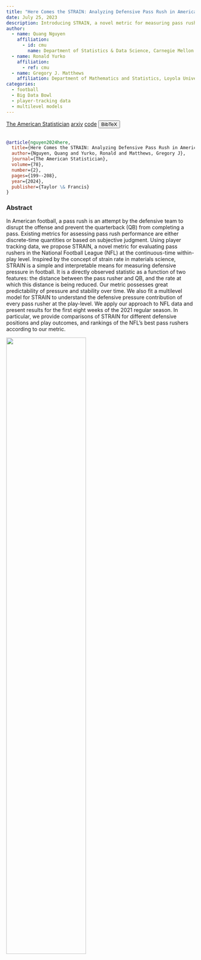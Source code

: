 ```yaml
---
title: "Here Comes the STRAIN: Analyzing Defensive Pass Rush in American Football with Player Tracking Data"
date: July 25, 2023
description: Introducing STRAIN, a novel metric for measuring pass rushers (2023 Big Data Bowl finalist)
author:
  - name: Quang Nguyen
    affiliation:
      - id: cmu
        name: Department of Statistics & Data Science, Carnegie Mellon University
  - name: Ronald Yurko
    affiliation:
      - ref: cmu
  - name: Gregory J. Matthews
    affiliation: Department of Mathematics and Statistics, Loyola University Chicago
categories:
  - football
  - Big Data Bowl
  - player-tracking data
  - multilevel models
---
```


<a href="https://www.tandfonline.com/doi/full/10.1080/00031305.2023.2242442" target="_blank" rel="noopener noreferrer" class="bi-bank btn btn-primary" role="button"> The American Statistician</a>
<a href="https://arxiv.org/abs/2305.10262" target="_blank" rel="noopener noreferrer" class="bi-file-earmark-text-fill btn btn-warning" role="button"> arxiv</a>
<!-- Code -->
<a href="https://github.com/getstrained/intro-strain" target="_blank" rel="noopener noreferrer" class="bi-github btn btn-secondary" role="button"> code</a>
<!-- BibTeX -->
<button class="btn btn-info" type="button" data-bs-toggle="collapse" data-bs-target="#nguyen2024here" aria-expanded="false" aria-controls="nguyen2024here">
  BibTeX
</button>
<div class="collapse" id="nguyen2024here">
  <br>
  <div class="card card-body">
```bibtex
@article{nguyen2024here,
  title={Here Comes the STRAIN: Analyzing Defensive Pass Rush in American Football with Player Tracking Data},
  author={Nguyen, Quang and Yurko, Ronald and Matthews, Gregory J},
  journal={The American Statistician},
  volume={78},
  number={2},
  pages={199--208},
  year={2024},
  publisher={Taylor \& Francis}
}
```
  </div>
</div>


### Abstract

In American football, a pass rush is an attempt by the defensive team to disrupt the offense and prevent the quarterback (QB) from completing a pass. Existing metrics for assessing pass rush performance are either discrete-time quantities or based on subjective judgment. Using player tracking data, we propose STRAIN, a novel metric for evaluating pass rushers in the National Football League (NFL) at the continuous-time within-play level. Inspired by the concept of strain rate in materials science, STRAIN is a simple and interpretable means for measuring defensive pressure in football. It is a directly observed statistic as a function of two features: the distance between the pass rusher and QB, and the rate at which this distance is being reduced. Our metric possesses great predictability of pressure and stability over time. We also fit a multilevel model for STRAIN to understand the defensive pressure contribution of every pass rusher at the play-level. We apply our approach to NFL data and present results for the first eight weeks of the 2021 regular season. In particular, we provide comparisons of STRAIN for different defensive positions and play outcomes, and rankings of the NFL’s best pass rushers according to our metric.

![](https://i.ytimg.com/vi/_MAs16nqVdw/maxresdefault.jpg){fig-align="center" width=65%}
